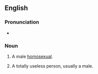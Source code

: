 {{also|knob-jockey}}
==English==

===Pronunciation===
* {{audio|en|En-au-knob jockey.ogg|Audio (AU)}}

===Noun===
{{en-noun}}

# {{lb|en|British|offensive|slang}} A male [[homosexual]].
# {{lb|en|British|offensive|slang}} A totally useless person, usually a male.
#: {{usex|en|Ruining a barbecue by burning the meat. You really are a complete '''knob jockey'''.}}